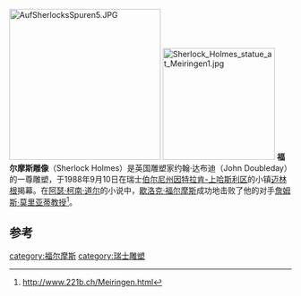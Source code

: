 [[File:AufSherlocksSpuren5.JPG|270px]]
[[File:Sherlock_Holmes_statue_at_Meiringen1.jpg|200px]]
'''福尔摩斯雕像'''（Sherlock Holmes）是英国雕塑家约翰·达布迪（John Doubleday）的一尊雕塑，于1988年9月10日在瑞士[[伯尔尼州|伯尔尼州]][[因特拉肯-上哈斯利区|因特拉肯-上哈斯利区]]的小镇[[迈林根|迈林根]]揭幕。在[[阿瑟·柯南·道尔|阿瑟·柯南·道尔]]的小说中，[[歇洛克·福尔摩斯|歇洛克·福尔摩斯]]成功地击败了他的对手[[詹姆斯·莫里亚蒂教授|詹姆斯·莫里亚蒂教授]]<ref>http://www.221b.ch/Meiringen.html</ref>。 

== 参考 ==
<references />
{{coordinate|NS=46.727247|EW=8.187414|type=landmark|region=CH}}
[[category:福尔摩斯|category:福尔摩斯]]
[[category:瑞士雕塑|category:瑞士雕塑]]